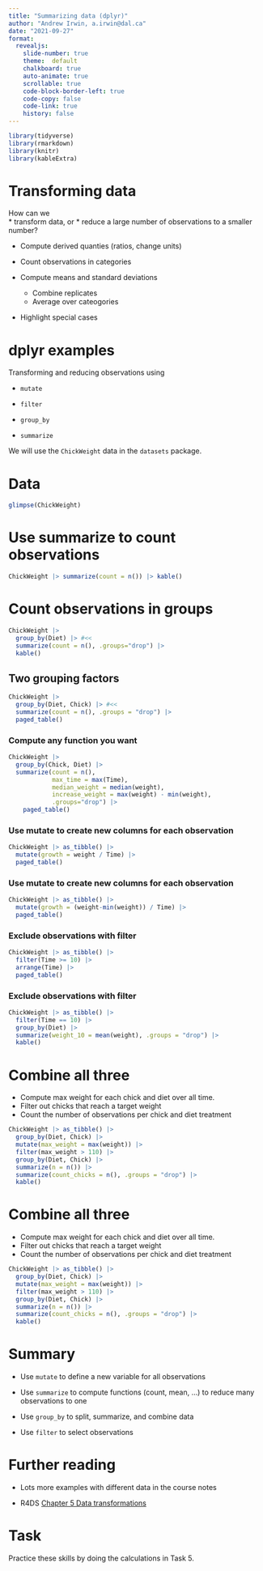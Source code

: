```yaml
---
title: "Summarizing data (dplyr)"
author: "Andrew Irwin, a.irwin@dal.ca"
date: "2021-09-27"
format:
  revealjs:
    slide-number: true
    theme:  default
    chalkboard: true
    auto-animate: true
    scrollable: true
    code-block-border-left: true
    code-copy: false
    code-link: true
    history: false
---
```


```r
library(tidyverse)
library(rmarkdown)
library(knitr)
library(kableExtra)
```

# Transforming data

How can we  
  * transform data, or 
  * reduce a large number of observations to a smaller number?

* Compute derived quanties (ratios, change units) 

* Count observations in categories

* Compute means and standard deviations 
  * Combine replicates
  * Average over cateogories

* Highlight special cases


# dplyr examples

Transforming and reducing observations using 

* `mutate`

* `filter`

* `group_by`

* `summarize`

We will use the `ChickWeight` data in the `datasets` package.



# Data

```r
glimpse(ChickWeight)
```

# Use summarize to count observations

```r
ChickWeight |> summarize(count = n()) |> kable()
```

# Count observations in groups

```r
ChickWeight |>
  group_by(Diet) |> #<<
  summarize(count = n(), .groups="drop") |>
  kable()
```


## Two grouping factors

```r
ChickWeight |>
  group_by(Diet, Chick) |> #<<
  summarize(count = n(), .groups = "drop") |>
  paged_table()
```

### Compute any function you want

```r
ChickWeight |>
  group_by(Chick, Diet) |> 
  summarize(count = n(), 
            max_time = max(Time), 
            median_weight = median(weight),
            increase_weight = max(weight) - min(weight),
            .groups="drop") |>
    paged_table()
```

### Use mutate to create new columns for each observation

```r
ChickWeight |> as_tibble() |>
  mutate(growth = weight / Time) |>
  paged_table()
```

### Use mutate to create new columns for each observation

```r
ChickWeight |> as_tibble() |>
  mutate(growth = (weight-min(weight)) / Time) |>
  paged_table()
```

### Exclude observations with filter

```r
ChickWeight |> as_tibble() |>
  filter(Time >= 10) |> 
  arrange(Time) |>
  paged_table()
```


### Exclude observations with filter

```r
ChickWeight |> as_tibble() |>
  filter(Time == 10) |> 
  group_by(Diet) |> 
  summarize(weight_10 = mean(weight), .groups = "drop") |>
  kable()
```

# Combine all three

* Compute max weight for each chick and diet over all time.
* Filter out chicks that reach a target weight
* Count the number of observations per chick and diet treatment

```r
ChickWeight |> as_tibble() |>
  group_by(Diet, Chick) |>
  mutate(max_weight = max(weight)) |>
  filter(max_weight > 110) |>
  group_by(Diet, Chick) |>
  summarize(n = n()) |>
  summarize(count_chicks = n(), .groups = "drop") |>
  kable()
```

# Combine all three

* Compute max weight for each chick and diet over all time.
* Filter out chicks that reach a target weight
* Count the number of observations per chick and diet treatment

```r
ChickWeight |> as_tibble() |>
  group_by(Diet, Chick) |>
  mutate(max_weight = max(weight)) |>
  filter(max_weight > 110) |>
  group_by(Diet, Chick) |>
  summarize(n = n()) |>
  summarize(count_chicks = n(), .groups = "drop") |>
  kable()
```


# Summary

* Use `mutate` to define a new variable for all observations

* Use `summarize` to compute functions (count, mean, ...) to reduce many observations to one

* Use `group_by` to split, summarize, and combine data

* Use `filter` to select observations


# Further reading

* Lots more examples with different data in the course notes

* R4DS [Chapter 5 Data transformations](https://r4ds.had.co.nz/transform.html)


# Task

Practice these skills by doing the calculations in Task 5.

